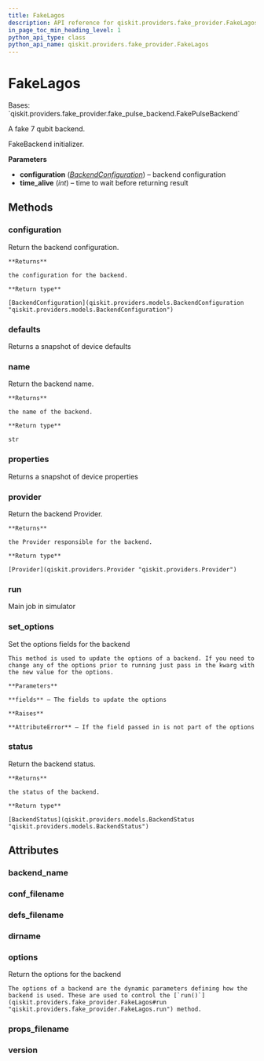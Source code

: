 ```yaml
---
title: FakeLagos
description: API reference for qiskit.providers.fake_provider.FakeLagos
in_page_toc_min_heading_level: 1
python_api_type: class
python_api_name: qiskit.providers.fake_provider.FakeLagos
---
```


# FakeLagos

<Class id="qiskit.providers.fake_provider.FakeLagos" isDedicatedPage={true} github="https://github.com/qiskit/qiskit/tree/stable/0.21/qiskit/providers/fake_provider/backends/lagos/fake_lagos.py" signature="FakeLagos" modifiers="class">
  Bases: `qiskit.providers.fake_provider.fake_pulse_backend.FakePulseBackend`

  A fake 7 qubit backend.

  FakeBackend initializer.

  **Parameters**

  *   **configuration** ([*BackendConfiguration*](qiskit.providers.models.BackendConfiguration "qiskit.providers.models.BackendConfiguration")) – backend configuration
  *   **time\_alive** (*int*) – time to wait before returning result

  ## Methods

  ### configuration

  <Function id="qiskit.providers.fake_provider.FakeLagos.configuration" signature="FakeLagos.configuration()">
    Return the backend configuration.

    **Returns**

    the configuration for the backend.

    **Return type**

    [BackendConfiguration](qiskit.providers.models.BackendConfiguration "qiskit.providers.models.BackendConfiguration")
  </Function>

  ### defaults

  <Function id="qiskit.providers.fake_provider.FakeLagos.defaults" signature="FakeLagos.defaults()">
    Returns a snapshot of device defaults
  </Function>

  ### name

  <Function id="qiskit.providers.fake_provider.FakeLagos.name" signature="FakeLagos.name()">
    Return the backend name.

    **Returns**

    the name of the backend.

    **Return type**

    str
  </Function>

  ### properties

  <Function id="qiskit.providers.fake_provider.FakeLagos.properties" signature="FakeLagos.properties()">
    Returns a snapshot of device properties
  </Function>

  ### provider

  <Function id="qiskit.providers.fake_provider.FakeLagos.provider" signature="FakeLagos.provider()">
    Return the backend Provider.

    **Returns**

    the Provider responsible for the backend.

    **Return type**

    [Provider](qiskit.providers.Provider "qiskit.providers.Provider")
  </Function>

  ### run

  <Function id="qiskit.providers.fake_provider.FakeLagos.run" signature="FakeLagos.run(run_input, **kwargs)">
    Main job in simulator
  </Function>

  ### set\_options

  <Function id="qiskit.providers.fake_provider.FakeLagos.set_options" signature="FakeLagos.set_options(**fields)">
    Set the options fields for the backend

    This method is used to update the options of a backend. If you need to change any of the options prior to running just pass in the kwarg with the new value for the options.

    **Parameters**

    **fields** – The fields to update the options

    **Raises**

    **AttributeError** – If the field passed in is not part of the options
  </Function>

  ### status

  <Function id="qiskit.providers.fake_provider.FakeLagos.status" signature="FakeLagos.status()">
    Return the backend status.

    **Returns**

    the status of the backend.

    **Return type**

    [BackendStatus](qiskit.providers.models.BackendStatus "qiskit.providers.models.BackendStatus")
  </Function>

  ## Attributes

  ### backend\_name

  <Attribute id="qiskit.providers.fake_provider.FakeLagos.backend_name" attributeValue="'fake_lagos'" />

  ### conf\_filename

  <Attribute id="qiskit.providers.fake_provider.FakeLagos.conf_filename" attributeValue="'conf_lagos.json'" />

  ### defs\_filename

  <Attribute id="qiskit.providers.fake_provider.FakeLagos.defs_filename" attributeValue="'defs_lagos.json'" />

  ### dirname

  <Attribute id="qiskit.providers.fake_provider.FakeLagos.dirname" attributeValue="'/home/runner/work/qiskit/qiskit/.tox/docs/lib/python3.8/site-packages/qiskit/providers/fake_provider/backends/lagos'" />

  ### options

  <Attribute id="qiskit.providers.fake_provider.FakeLagos.options">
    Return the options for the backend

    The options of a backend are the dynamic parameters defining how the backend is used. These are used to control the [`run()`](qiskit.providers.fake_provider.FakeLagos#run "qiskit.providers.fake_provider.FakeLagos.run") method.
  </Attribute>

  ### props\_filename

  <Attribute id="qiskit.providers.fake_provider.FakeLagos.props_filename" attributeValue="'props_lagos.json'" />

  ### version

  <Attribute id="qiskit.providers.fake_provider.FakeLagos.version" attributeValue="1" />
</Class>

